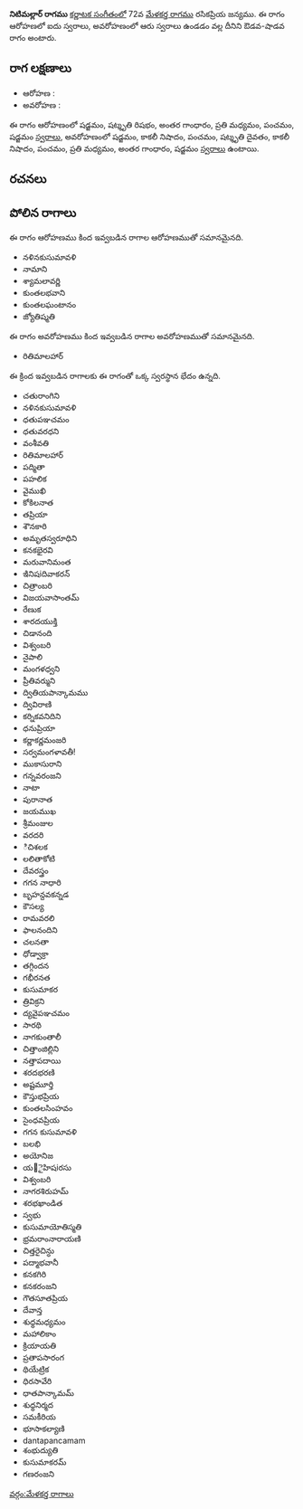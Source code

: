 {{Infobox ragam
	| name          	= నిటిమల్లార్
	| synonym	    	= 
	| mela          	= 
	| chakra        	= 
	| janaka        	= 
	| type          	= ఔడవ-శాడవ
	| arohanam      	= {{svaraC|S|R3|G3|M2|P|S'}} 
	| avarohanam    	= {{svaraC|S'|N3|P|D3|N3|P|M2|G3|S}}
	| jeeva         	=
	| chhaya        	=
	| nyasa         	=
	| vishesha      	= 
	| equivalent  		= 
}}
{{కర్ణాటక సంగీత రాగాలు}}
'''నిటిమల్లార్ రాగము''' [[కర్ణాటక సంగీతం]]లో 72వ [[మేళకర్త రాగము]] రసికప్రియ జన్యము.  ఈ రాగం ఆరోహణలో ఐదు స్వరాలు, అవరోహణంలో ఆరు స్వరాలు ఉండడం వల్ల దీనిని ఔడవ-షాడవ రాగం అంటారు.


==రాగ లక్షణాలు==


* ఆరోహణ : {{svaraC|S|R3|G3|M2|P|S'}} 
* అవరోహణ : {{svaraC|S'|N3|P|D3|N3|P|M2|G3|S}}

ఈ రాగం ఆరోహణంలో షడ్జమం, షట్శృతి రిషభం, అంతర గాంధారం, ప్రతి మధ్యమం, పంచమం, షడ్జమం [[స్వరాలు]], అవరోహణంలో షడ్జమం, కాకలీ నిషాదం, పంచమం, షట్శృతి దైవతం, కాకలీ నిషాదం, పంచమం, ప్రతి మధ్యమం, అంతర గాంధారం, షడ్జమం [[స్వరాలు]] ఉంటాయి.

==రచనలు==



==పోలిన రాగాలు==
ఈ రాగం ఆరోహణము కింద ఇవ్వబడిన రాగాల ఆరోహణముతో సమానమైనది.
* నళినకుసుమావళి
* నామాని
* శ్యామలావర్ణి
* కుంతలభవాని
* కుంతలఘంటానం
* జ్యోతిష్మతి

ఈ రాగం అవరోహణము కింద ఇవ్వబడిన రాగాల అవరోహణముతో సమానమైనది.
* రితిమాలహార్

ఈ క్రింద ఇవ్వబడిన రాగాలకు ఈ రాగంతో ఒక్క స్వరస్థాన భేదం ఉన్నది.
* చతురాంగిని
* నళినకుసుమావళి
* ధతుపఞచమం
* ధతువరధని
* వంశీవతి
* రితిమాలహార్
* పద్మితా
* పహలిక
* వైముఖి
* కోకిలనాత
* తప్రియా
* శౌనకారి
* అమృతస్వరూధిని
* కనకభైరవి
* మరువానిమంత
* ఇినిషiదివాకరన్
* చిత్రాంబరి
* విజయవాసాంతమ్
* రేణుక
* శారదయుక్తి
* చిడానంది
* విశ్వంబరి
* నైపాలి
* మంగళధ్వని
* ప్రీతివర్ముని
* ద్వితియపాన్కామము
* ద్వివిరాణి
* కర్నికవనిదిని
* ధనుప్రియా
* కర్ణాకర్ణమంజరి
* సర్వమంగళావతీ!
* ముకాసురాని
* గన్నవరంజని
* నాటా
* పురానాత
* జయముఖ
* శ్రీమంజుల
* వరదరి
* ిచిశలక
* లలితాకోటి
* దేవరస్త్రం
* గగన నాధారి
* బృహన్దవకన్నడ
* కౌసల్య
* రామవరలి
* ఫాలనందిని
* చలనతా
* ధోడ్వాక్రా
* తగ్గిందన
* గభీరనత
* కుసుమాకర
* త్రివిక్రని
* ద్యవైపఞచమం
* సారథి
* నాగకుంతాలీ
* చిత్తాంజిల్లిని
* నత్తాపదాయి
* శరదభరణి
* అష్టమూర్తి
* కౌస్తుభప్రియ
* కుంతలసింహవం
* సైంధవప్రియ
* గగన కుసుమావళి
* బలభి
* అయోనిజ
* య౅ైహిషiరసు
* విశ్వంబరి
* నాగరశిరుహమ్
* శరభఖాండిత
* స్వభు
* కుసుమాయోతిస్మతి
* భ్రమరాంనారాయణి
* చిత్తరైచిన్ధు
* పద్మాభవానీ
* కనకగిరి
* కనకరంజని
* గౌతసూతప్రియ
* దేవాన్త
* శుధ్ధమధ్యమం
* మహాలికాం
* క్రియాయతి
* ప్రతాపసారంగ
* థియేట్రిక
* ధిరసావేరి
* ధాతపాన్కామమ్
* శుధ్ధనిర్మద
* సమకీరియ
* భూసాకల్యాణి
* dantapancamam
* శంభుద్యుతి
* కుసుమాకరమ్
* గణరంజని



[[వర్గం:మేళకర్త రాగాలు]]